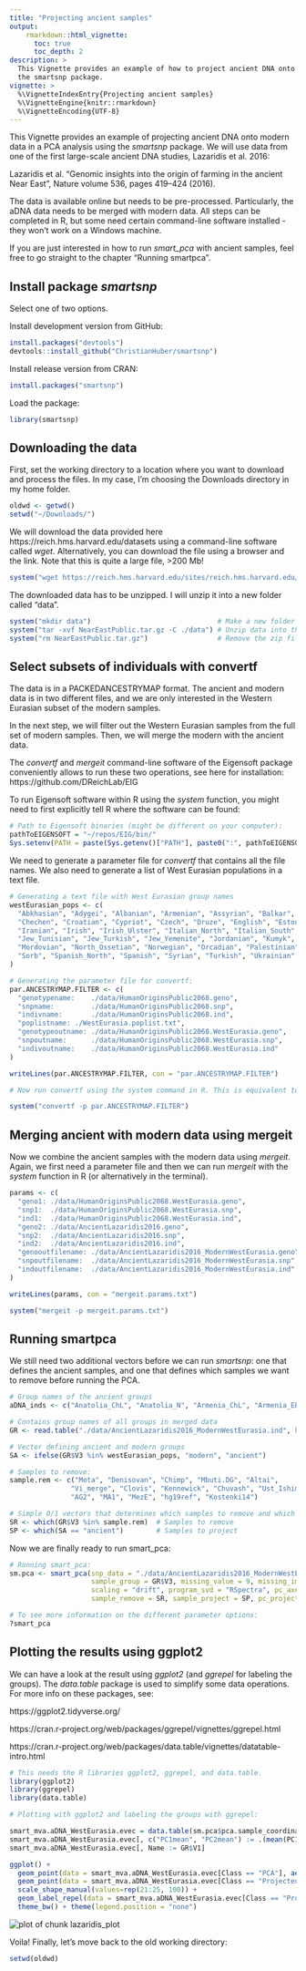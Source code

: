```yaml
---
title: "Projecting ancient samples"
output: 
    rmarkdown::html_vignette:
      toc: true
      toc_depth: 2
description: >
  This Vignette provides an example of how to project ancient DNA onto modern data using 
  the smartsnp package.
vignette: >
  %\VignetteIndexEntry{Projecting ancient samples}
  %\VignetteEngine{knitr::rmarkdown}
  %\VignetteEncoding{UTF-8}
---
```




This Vignette provides an example of projecting ancient DNA onto modern data in a PCA analysis using the *smartsnp* package. We will use data from one of the first large-scale ancient DNA studies, Lazaridis et al. 2016:

Lazaridis et al. "Genomic insights into the origin of farming in the ancient Near East", Nature volume 536, pages 419–424 (2016).

The data is available online but needs to be pre-processed. Particularly, the aDNA data needs to be merged with modern data. All steps can be completed in R, but some need certain command-line software installed - they won't work on a Windows machine. 

If you are just interested in how to run *smart_pca* with ancient samples, feel free to go straight to the chapter "Running smartpca".

## Install package *smartsnp*

Select one of two options.

Install development version from GitHub:


```r
install.packages("devtools")
devtools::install_github("ChristianHuber/smartsnp")
```

Install release version from CRAN:


```r
install.packages("smartsnp")
```

Load the package:


```r
library(smartsnp)
```

## Downloading the data

First, set the working directory to a location where you want to download and process the files. In my case, I'm choosing the Downloads directory in my home folder.


```r
oldwd <- getwd()
setwd("~/Downloads/")
```

We will download the data provided here https://reich.hms.harvard.edu/datasets using a command-line software called *wget*. Alternatively, you can download the file using a browser and the link.
Note that this is quite a large file, >200 Mb!


```r
system("wget https://reich.hms.harvard.edu/sites/reich.hms.harvard.edu/files/inline-files/NearEastPublic.tar.gz")
```

The downloaded data has to be unzipped. I will unzip it into a new folder called "data".


```r
system("mkdir data")                               # Make a new folder called "data"
system("tar -xvf NearEastPublic.tar.gz -C ./data") # Unzip data into this folder
system("rm NearEastPublic.tar.gz")                 # Remove the zip file
```


## Select subsets of individuals with convertf

The data is in a PACKEDANCESTRYMAP format. The ancient and modern data is in two different files, and we are only interested in the Western Eurasian subset of the modern samples. 

In the next step, we will filter out the Western Eurasian samples from the full set of modern samples. Then, we will merge the modern with the ancient data.

The *convertf* and *mergeit* command-line software of the Eigensoft package conveniently allows to run these two operations, see here for installation:
https://github.com/DReichLab/EIG

To run Eigensoft software within R using the *system* function, you might need to first explicitly tell R where the software can be found:


```r
# Path to Eigensoft binaries (might be different on your computer):
pathToEIGENSOFT = "~/repos/EIG/bin/"
Sys.setenv(PATH = paste(Sys.getenv()["PATH"], paste0(":", pathToEIGENSOFT), sep=""))
```

We need to generate a parameter file for *convertf* that contains all the file names. We also need to generate a list of West Eurasian populations in a text file.


```r
# Generating a text file with West Eurasian group names
westEurasian_pops <- c(
  "Abkhasian", "Adygei", "Albanian", "Armenian", "Assyrian", "Balkar", "Basque", "BedouinA", "BedouinB", "Belarusian", "Bulgarian", "Canary_Islander", 
  "Chechen", "Croatian", "Cypriot", "Czech", "Druze", "English", "Estonian", "Finnish", "French", "Georgian", "German", "Greek", "Hungarian", "Icelandic", 
  "Iranian", "Irish", "Irish_Ulster", "Italian_North", "Italian_South", "Jew_Ashkenazi", "Jew_Georgian", "Jew_Iranian", "Jew_Iraqi", "Jew_Libyan", "Jew_Moroccan", 
  "Jew_Tunisian", "Jew_Turkish", "Jew_Yemenite", "Jordanian", "Kumyk", "Lebanese_Christian", "Lebanese", "Lebanese_Muslim", "Lezgin", "Lithuanian", "Maltese", 
  "Mordovian", "North_Ossetian", "Norwegian", "Orcadian", "Palestinian", "Polish", "Romanian", "Russian", "Sardinian", "Saudi", "Scottish", "Shetlandic", "Sicilian", 
  "Sorb", "Spanish_North", "Spanish", "Syrian", "Turkish", "Ukrainian"
)
```


```r
# Generating the parameter file for convertf:
par.ANCESTRYMAP.FILTER <- c(
  "genotypename:    ./data/HumanOriginsPublic2068.geno",
  "snpname:         ./data/HumanOriginsPublic2068.snp",
  "indivname:       ./data/HumanOriginsPublic2068.ind",
  "poplistname: ./WestEurasia.poplist.txt",
  "genotypeoutname: ./data/HumanOriginsPublic2068.WestEurasia.geno",
  "snpoutname:      ./data/HumanOriginsPublic2068.WestEurasia.snp",
  "indivoutname:    ./data/HumanOriginsPublic2068.WestEurasia.ind"
)

writeLines(par.ANCESTRYMAP.FILTER, con = "par.ANCESTRYMAP.FILTER")

# Now run convertf using the system command in R. This is equivalent to running the quoted command in a terminal:

system("convertf -p par.ANCESTRYMAP.FILTER")
```

## Merging ancient with modern data using mergeit

Now we combine the ancient samples with the modern data using *mergeit*.
Again, we first need a parameter file and then we can run *mergeit* with the *system* function in R (or alternatively in the terminal).


```r
params <- c(
  "geno1: ./data/HumanOriginsPublic2068.WestEurasia.geno",
  "snp1:  ./data/HumanOriginsPublic2068.WestEurasia.snp",
  "ind1:  ./data/HumanOriginsPublic2068.WestEurasia.ind",
  "geno2: ./data/AncientLazaridis2016.geno",
  "snp2:  ./data/AncientLazaridis2016.snp",
  "ind2:  ./data/AncientLazaridis2016.ind",
  "genooutfilename: ./data/AncientLazaridis2016_ModernWestEurasia.geno",
  "snpoutfilename:  ./data/AncientLazaridis2016_ModernWestEurasia.snp",
  "indoutfilename:  ./data/AncientLazaridis2016_ModernWestEurasia.ind"
)

writeLines(params, con = "mergeit.params.txt")

system("mergeit -p mergeit.params.txt")
```

## Running smartpca

We still need two additional vectors before we can run *smartsnp*: one that defines the ancient samples, and one that defines which samples we want to remove before running the PCA.


```r
# Group names of the ancient groups
aDNA_inds <- c("Anatolia_ChL", "Anatolia_N", "Armenia_ChL", "Armenia_EBA", "Armenia_MLBA", "CHG", "EHG", "Europe_EN", "Europe_LNBA", "Europe_MNChL", "Iberia_BA", "Iran_ChL", "Iran_HotuIIIb", "Iran_LN", "Iran_N", "Levant_BA", "Levant_N", "Natufian", "SHG", "Steppe_EMBA", "Steppe_Eneolithic", "Steppe_IA", "Steppe_MLBA", "Switzerland_HG", "WHG")

# Contains group names of all groups in merged data
GR <- read.table("./data/AncientLazaridis2016_ModernWestEurasia.ind", header=F)

# Vector defining ancient and modern groups
SA <- ifelse(GR$V3 %in% westEurasian_pops, "modern", "ancient")

# Samples to remove:
sample.rem <- c("Mota", "Denisovan", "Chimp", "Mbuti.DG", "Altai", 
               "Vi_merge", "Clovis", "Kennewick", "Chuvash", "Ust_Ishim", 
               "AG2", "MA1", "MezE", "hg19ref", "Kostenki14")

# Simple 0/1 vectors that determines which samples to remove and which to use for PCA ordination or projection:
SR <- which(GR$V3 %in% sample.rem)  # Samples to remove
SP <- which(SA == "ancient")        # Samples to project
```

Now we are finally ready to run smart_pca:


```r
# Running smart_pca:
sm.pca <- smart_pca(snp_data = "./data/AncientLazaridis2016_ModernWestEurasia.geno",
                    sample_group = GR$V3, missing_value = 9, missing_impute = "mean",
                    scaling = "drift", program_svd = "RSpectra", pc_axes = 2, 
                    sample_remove = SR, sample_project = SP, pc_project = 1:2)

# To see more information on the different parameter options: 
?smart_pca
```

## Plotting the results using ggplot2

We can have a look at the result using *ggplot2* (and *ggrepel* for labeling the groups). The *data.table* package is used to simplify some data operations. 
For more info on these packages, see:

https://ggplot2.tidyverse.org/

https://cran.r-project.org/web/packages/ggrepel/vignettes/ggrepel.html

https://cran.r-project.org/web/packages/data.table/vignettes/datatable-intro.html


```r
# This needs the R libraries ggplot2, ggrepel, and data.table.
library(ggplot2)
library(ggrepel)
library(data.table)

# Plotting with ggplot2 and labeling the groups with ggrepel:

smart_mva.aDNA_WestEurasia.evec = data.table(sm.pca$pca.sample_coordinates)
smart_mva.aDNA_WestEurasia.evec[, c("PC1mean", "PC2mean") := .(mean(PC1), mean(PC2)), Group]
smart_mva.aDNA_WestEurasia.evec[, Name := GR$V1]

ggplot() + 
  geom_point(data = smart_mva.aDNA_WestEurasia.evec[Class == "PCA"], aes(-PC1, PC2), col="grey", alpha=0.5) +
  geom_point(data = smart_mva.aDNA_WestEurasia.evec[Class == "Projected" ], aes(-PC1, PC2, fill=Group, shape=Group), size=3) +
  scale_shape_manual(values=rep(21:25, 100)) +
  geom_label_repel(data = smart_mva.aDNA_WestEurasia.evec[Class == "Projected",.SD[1], Group], aes(-PC1mean, PC2mean, label=Group, col=Group), alpha=0.7, segment.color="NA") +
  theme_bw() + theme(legend.position = "none")
```

<img src="figure/lazaridis_plot-1.png" title="plot of chunk lazaridis_plot" alt="plot of chunk lazaridis_plot" style="display: block; margin: auto;" />

Voila! 
Finally, let's move back to the old working directory:


```r
setwd(oldwd)
```









